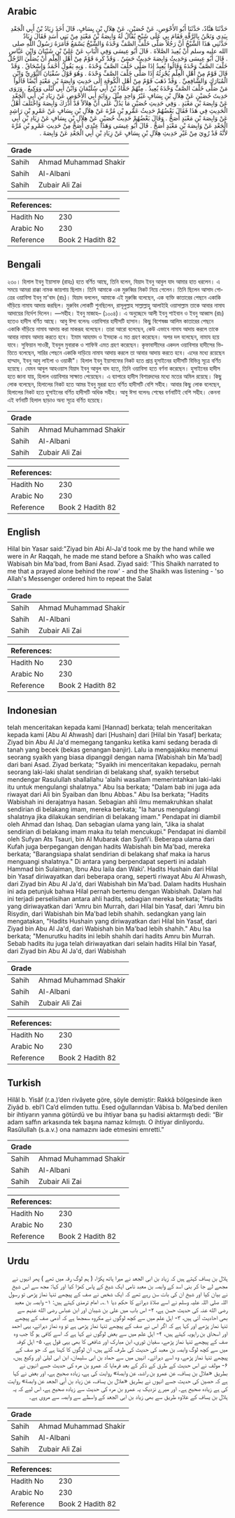 ## Arabic


<div dir="rtl" lang="ar" style={{fontSize:'larger',backgroundColor:'#f8f9fa',padding:20}}>
حَدَّثَنَا هَنَّادٌ، حَدَّثَنَا أَبُو الأَحْوَصِ، عَنْ حُصَيْنٍ، عَنْ هِلاَلِ بْنِ يِسَافٍ، قَالَ أَخَذَ زِيَادُ بْنُ أَبِي الْجَعْدِ بِيَدِي وَنَحْنُ بِالرَّقَّةِ فَقَامَ بِي عَلَى شَيْخٍ يُقَالُ لَهُ وَابِصَةُ بْنُ مَعْبَدٍ مِنْ بَنِي أَسَدٍ فَقَالَ زِيَادٌ حَدَّثَنِي هَذَا الشَّيْخُ أَنَّ رَجُلاً صَلَّى خَلْفَ الصَّفِّ وَحْدَهُ وَالشَّيْخُ يَسْمَعُ فَأَمَرَهُ رَسُولُ اللَّهِ صلى الله عليه وسلم أَنْ يُعِيدَ الصَّلاَةَ ‏.‏ قَالَ أَبُو عِيسَى وَفِي الْبَابِ عَنْ عَلِيِّ بْنِ شَيْبَانَ وَابْنِ عَبَّاسٍ ‏.‏ قَالَ أَبُو عِيسَى وَحَدِيثُ وَابِصَةَ حَدِيثٌ حَسَنٌ ‏.‏ وَقَدْ كَرِهَ قَوْمٌ مِنْ أَهْلِ الْعِلْمِ أَنْ يُصَلِّيَ الرَّجُلُ خَلْفَ الصَّفِّ وَحْدَهُ وَقَالُوا يُعِيدُ إِذَا صَلَّى خَلْفَ الصَّفِّ وَحْدَهُ ‏.‏ وَبِهِ يَقُولُ أَحْمَدُ وَإِسْحَاقُ ‏.‏ وَقَدْ قَالَ قَوْمٌ مِنْ أَهْلِ الْعِلْمِ يُجْزِئُهُ إِذَا صَلَّى خَلْفَ الصَّفِّ وَحْدَهُ ‏.‏ وَهُوَ قَوْلُ سُفْيَانَ الثَّوْرِيِّ وَابْنِ الْمُبَارَكِ وَالشَّافِعِيِّ ‏.‏ وَقَدْ ذَهَبَ قَوْمٌ مِنْ أَهْلِ الْكُوفَةِ إِلَى حَدِيثِ وَابِصَةَ بْنِ مَعْبَدٍ أَيْضًا قَالُوا مَنْ صَلَّى خَلْفَ الصَّفِّ وَحْدَهُ يُعِيدُ ‏.‏ مِنْهُمْ حَمَّادُ بْنُ أَبِي سُلَيْمَانَ وَابْنُ أَبِي لَيْلَى وَوَكِيعٌ ‏.‏ وَرَوَى حَدِيثَ حُصَيْنٍ عَنْ هِلاَلِ بْنِ يِسَافٍ غَيْرُ وَاحِدٍ مِثْلَ رِوَايَةِ أَبِي الأَحْوَصِ عَنْ زِيَادِ بْنِ أَبِي الْجَعْدِ عَنْ وَابِصَةَ بْنِ مَعْبَدٍ ‏.‏ وَفِي حَدِيثِ حُصَيْنٍ مَا يَدُلُّ عَلَى أَنَّ هِلاَلاً قَدْ أَدْرَكَ وَابِصَةَ وَاخْتَلَفَ أَهْلُ الْحَدِيثِ فِي هَذَا فَقَالَ بَعْضُهُمْ حَدِيثُ عَمْرِو بْنِ مُرَّةَ عَنْ هِلاَلِ بْنِ يِسَافٍ عَنْ عَمْرِو بْنِ رَاشِدٍ عَنْ وَابِصَةَ بْنِ مَعْبَدٍ أَصَحُّ ‏.‏ وَقَالَ بَعْضُهُمْ حَدِيثُ حُصَيْنٍ عَنْ هِلاَلِ بْنِ يِسَافٍ عَنْ زِيَادِ بْنِ أَبِي الْجَعْدِ عَنْ وَابِصَةَ بْنِ مَعْبَدٍ أَصَحُّ ‏.‏ قَالَ أَبُو عِيسَى وَهَذَا عِنْدِي أَصَحُّ مِنْ حَدِيثِ عَمْرِو بْنِ مُرَّةَ لأَنَّهُ قَدْ رُوِيَ مِنْ غَيْرِ حَدِيثِ هِلاَلِ بْنِ يِسَافٍ عَنْ زِيَادِ بْنِ أَبِي الْجَعْدِ عَنْ وَابِصَةَ ‏.‏
</div>
<div style={{backgroundColor:'#f8f9fa',padding:20, marginBottom: 10}}><table> <thead> <tr> <th>Grade</th> <th></th> </tr> </thead> <tbody> <tr><td>Sahih</td><td>Ahmad Muhammad Shakir</td></tr><tr><td>Sahih</td><td>Al-Albani</td></tr><tr><td>Sahih</td><td>Zubair Ali Zai</td></tr></tbody></table><table> <thead> <tr> <th>References:</th> <th></th> </tr> </thead> <tbody><tr><td>Hadith No</td><td>230</td></tr><tr><td>Arabic No</td><td>230</td></tr><tr><td>Reference</td><td>Book 2 Hadith 82</td></tr></tbody></table></div>

## Bengali


<div dir="ltr" lang="bn" style={{fontSize:'larger',backgroundColor:'#f8f9fa',padding:20}}>
২৩০। হিলাল ইবনু ইয়াসাফ (রাহঃ) হতে বর্ণিত আছে, তিনি বলেন, যিয়াদ ইবনু আবুল যাদ আমার হাত ধরলেন। এ সময়ে আমরা রাক্কা নামক জায়গায় ছিলাম। তিনি আমাকে এক মুরুব্বির নিকট নিয়ে গেলেন। তিনি ছিলেন আসাদ গোত্রের ওয়াবিসা ইবনু মা'বাদ (রাঃ)। যিয়াদ বললেন, আমাকে এই মুরুব্বি বলেছেন, এক ব্যক্তি কাতারের পেছনে একাকি দাঁড়িয়ে নামায আদায় করছিল। মুরুবিব লোকটি শুনছিলেন, রাসূলুল্লাহ সাল্লাল্লাহু আলাইহি ওয়াসাল্লাম তাকে আবার নামায আদায়ের নির্দেশ দিলেন। —সহীহ। ইবনু মাজাহ– (১০০৪)। এ অনুচ্ছেদে আলী ইবনু শাইবান ও ইবনু আব্বাস (রাঃ) হতেও হাদীস বর্ণিত আছে। আবু ঈসা বলেনঃ ওয়াবিসার হাদীসটি হাসান। কিছু বিশেষজ্ঞ আলিম কাতারের পেছনে একাকি দাঁড়িয়ে নামায আদায় করা মাকরূহ বলেছেন। তারা আরো বলেছেন, কেউ এভাবে নামায আদায় করলে তাকে আবার নামায আদায় করতে হবে। ইমাম আহমাদ ও ইসহাক এ মত গ্রহণ করেছেন। অপর দল বলেছেন, নামায হয়ে যাবে। সুফিয়ান সাওরী, ইবনুল মুবারাক ও শাফিঈ এমত গ্রহণ করেছেন। কৃফাবাসীদের একদল ওয়াবিসার হাদীসের ভিত্তিতে বলেছেন, সারির পেছনে একাকি দাড়িয়ে নামায আদায় করলে তা আবার আদায় করতে হবে। এদের মধ্যে রয়েছেন হাম্মাদ, ইবনু আবু লাইলা ও ওয়াকী"। হিলাল ইবনু ইয়াসাফের নিকট হতে প্রাপ্ত হুসাইনের হাদীসটি বিভিন্ন সূত্রে বর্ণিত হয়েছে। যেমন আবুল আহওয়াস যিয়াদ ইবনু আবুল যাদ হতে, তিনি ওয়াবিসা হতে বর্ণনা করেছেন। হুসাইনের হাদীস হতে জানা যায়, হিলাল ওয়াবিসার সাক্ষাত পেয়েছেন। এ ব্যাপারে হাদীস বিশারদদের মধ্যে মতের অমিল রয়েছে। কিছু লোক বলেছেন, হিলালের নিকট হতে আমর ইবনু মুররা হতে বর্ণিত হাদীসটি বেশি সহীহ। আবার কিছু লোক বলেছেন, হিলালের নিকট হতে হুসাইনের বর্ণিত হাদীসটি অধিক সহীহ। আবু ঈসা বলেনঃ শেষের বর্ণনাটিই বেশি সহীহ। কেননা এই বর্ণনাটি হিলাল ছাড়াও অন্য সূত্রে বর্ণিত হয়েছে।
</div>
<div style={{backgroundColor:'#f8f9fa',padding:20, marginBottom: 10}}><table> <thead> <tr> <th>Grade</th> <th></th> </tr> </thead> <tbody> <tr><td>Sahih</td><td>Ahmad Muhammad Shakir</td></tr><tr><td>Sahih</td><td>Al-Albani</td></tr><tr><td>Sahih</td><td>Zubair Ali Zai</td></tr></tbody></table><table> <thead> <tr> <th>References:</th> <th></th> </tr> </thead> <tbody><tr><td>Hadith No</td><td>230</td></tr><tr><td>Arabic No</td><td>230</td></tr><tr><td>Reference</td><td>Book 2 Hadith 82</td></tr></tbody></table></div>

## English


<div dir="ltr" lang="en" style={{fontSize:'larger',backgroundColor:'#f8f9fa',padding:20}}>
Hilal bin Yasar said:"Ziyad bin Abi Al-Ja'd took me by the hand while we were in Ar Raqqah, he made me stand before a Shaikh who was called Wabisah bin Ma'bad, from Bani Asad. Ziyad said: 'This Shaikh narrated to me that a prayed alone behind the row' - and the Shaikh was listening - 'so Allah's Messenger ordered him to repeat the Salat
</div>
<div style={{backgroundColor:'#f8f9fa',padding:20, marginBottom: 10}}><table> <thead> <tr> <th>Grade</th> <th></th> </tr> </thead> <tbody> <tr><td>Sahih</td><td>Ahmad Muhammad Shakir</td></tr><tr><td>Sahih</td><td>Al-Albani</td></tr><tr><td>Sahih</td><td>Zubair Ali Zai</td></tr></tbody></table><table> <thead> <tr> <th>References:</th> <th></th> </tr> </thead> <tbody><tr><td>Hadith No</td><td>230</td></tr><tr><td>Arabic No</td><td>230</td></tr><tr><td>Reference</td><td>Book 2 Hadith 82</td></tr></tbody></table></div>

## Indonesian


<div dir="ltr" lang="id" style={{fontSize:'larger',backgroundColor:'#f8f9fa',padding:20}}>
telah menceritakan kepada kami [Hannad] berkata; telah menceritakan kepada kami [Abu Al Ahwash] dari [Hushain] dari [Hilal bin Yasaf] berkata; Ziyad bin Abu Al Ja'd memegang tanganku ketika kami sedang berada di tanah yang becek (bekas genangan banjir). Lalu ia mengajakku menemui seorang syaikh yang biasa dipanggil dengan nama [Wabishah bin Ma'bad] dari bani Asad. Ziyad berkata; "Syaikh ini menceritakan kepadaku, pernah seorang laki-laki shalat sendirian di belakang shaf, syaikh tersebut mendengar Rasulullah shallallahu 'alaihi wasallam memerintahkan laki-laki itu untuk mengulangi shalatnya." Abu Isa berkata; "Dalam bab ini juga ada riwayat dari Ali bin Syaiban dan Ibnu Abbas." Abu Isa berkata; "Hadits Wabishah ini derajatnya hasan. Sebagian ahli ilmu memakruhkan shalat sendirian di belakang imam, mereka berkata; "Ia harus mengulangi shalatnya jika dilakukan sendirian di belakang imam." Pendapat ini diambil oleh Ahmad dan Ishaq. Dan sebagian ulama yang lain, "Jika ia shalat sendirian di belakang imam maka itu telah mencukupi." Pendapat ini diambil oleh Sufyan Ats Tsauri, bin Al Mubarak dan Syafi'i. Beberapa ulama dari Kufah juga berpegangan dengan hadits Wabishah bin Ma'bad, mereka berkata; "Barangsiapa shalat sendirian di belakang shaf maka ia harus menguangi shalatnya." Di antara yang berpendapat seperti ini adalah Hammad bin Sulaiman, Ibnu Abu laila dan Waki'. Hadits Hushain dari Hilal bin Yasaf diriwayatkan dari beberapa orang, seperti riwayat Abu Al Ahwash, dari Ziyad bin Abu Al Ja'd, dari Wabishah bin Ma'bad. Dalam hadits Hushain ini ada petunjuk bahwa Hilal pernah bertemu dengan Wabishah. Dalam hal ini terjadi perselisihan antara ahli hadits, sebagian mereka berkata; "Hadits yang diriwayatkan dari 'Amru bin Murrah, dari Hilal bin Yasaf, dari 'Amru bin Risydin, dari Wabishah bin Ma'bad lebih shahih. sedangkan yang lain mengatakan, "Hadits Hushain yang diriwayatkan dari Hilal bin Yasaf, dari Ziyad bin Abu Al Ja'd, dari Wabishah bin Ma'bad lebih shahih." Abu Isa berkata; "Menurutku hadits ini lebih shahih dari hadits Amru bin Murrah. Sebab hadits itu juga telah diriwayatkan dari selain hadits Hilal bin Yasaf, dari Ziyad bin Abu Al Ja'd, dari Wabishah
</div>
<div style={{backgroundColor:'#f8f9fa',padding:20, marginBottom: 10}}><table> <thead> <tr> <th>Grade</th> <th></th> </tr> </thead> <tbody> <tr><td>Sahih</td><td>Ahmad Muhammad Shakir</td></tr><tr><td>Sahih</td><td>Al-Albani</td></tr><tr><td>Sahih</td><td>Zubair Ali Zai</td></tr></tbody></table><table> <thead> <tr> <th>References:</th> <th></th> </tr> </thead> <tbody><tr><td>Hadith No</td><td>230</td></tr><tr><td>Arabic No</td><td>230</td></tr><tr><td>Reference</td><td>Book 2 Hadith 82</td></tr></tbody></table></div>

## Turkish


<div dir="ltr" lang="tr" style={{fontSize:'larger',backgroundColor:'#f8f9fa',padding:20}}>
Hilâl b. Yisâf (r.a.)’den rivâyete göre, şöyle demiştir: Rakkâ bölgesinde iken Ziyâd b. ebî’l Ca’d elimden tuttu. Esed oğullarından Vâbisa b. Ma’bed denilen bir ihtiyarın yanına götürdü ve bu ihtiyar bana şu hadisi aktarmıştı dedi: “Bir adam saffın arkasında tek başına namaz kılmıştı. O ihtiyar dinliyordu. Rasûlullah (s.a.v.) ona namazını iade etmesini emretti.”
</div>
<div style={{backgroundColor:'#f8f9fa',padding:20, marginBottom: 10}}><table> <thead> <tr> <th>Grade</th> <th></th> </tr> </thead> <tbody> <tr><td>Sahih</td><td>Ahmad Muhammad Shakir</td></tr><tr><td>Sahih</td><td>Al-Albani</td></tr><tr><td>Sahih</td><td>Zubair Ali Zai</td></tr></tbody></table><table> <thead> <tr> <th>References:</th> <th></th> </tr> </thead> <tbody><tr><td>Hadith No</td><td>230</td></tr><tr><td>Arabic No</td><td>230</td></tr><tr><td>Reference</td><td>Book 2 Hadith 82</td></tr></tbody></table></div>

## Urdu


<div dir="rtl" lang="ur" style={{fontSize:'larger',backgroundColor:'#f8f9fa',padding:20}}>
ہلال بن یساف کہتے ہیں کہ زیاد بن ابی الجعد نے میرا ہاتھ پکڑا، ( ہم لوگ رقہ میں تھے ) پھر انہوں نے مجھے لے جا کر بنی اسد کے وابصہ بن معبد نامی ایک شیخ کے پاس کھڑا کیا اور کہا: مجھ سے اس شیخ نے بیان کیا اور شیخ ان کی بات سن رہے تھے کہ ایک شخص نے صف کے پیچھے تنہا نماز پڑھی تو رسول اللہ صلی اللہ علیہ وسلم نے اسے صلاۃ دہرانے کا حکم دیا ۱؎۔ امام ترمذی کہتے ہیں: ۱- وابصہ بن معبد رضی الله عنہ کی حدیث حسن ہے، ۲- اس باب میں علی بن شیبان اور ابن عباس رضی الله عنہم سے بھی احادیث آئی ہیں، ۳- اہل علم میں سے کچھ لوگوں نے مکروہ سمجھا ہے کہ آدمی صف کے پیچھے تنہا نماز پڑھے اور کہا ہے کہ اگر اس نے صف کے پیچھے تنہا نماز پڑھی ہے تو وہ نماز دہرائے، یہی احمد اور اسحاق بن راہویہ کہتے ہیں، ۴- اہل علم میں سے بعض لوگوں نے کہا ہے کہ اسے کافی ہو گا جب وہ صف کے پیچھے تنہا نماز پڑھے، سفیان ثوری، ابن مبارک اور شافعی کا بھی یہی قول ہے، ۵- اہل کوفہ میں سے کچھ لوگ وابصہ بن معبد کی حدیث کی طرف گئے ہیں، ان لوگوں کا کہنا ہے کہ جو صف کے پیچھے تنہا نماز پڑھے، وہ اسے دہرائے۔ انہیں میں سے حماد بن ابی سلیمان، ابن ابی لیلیٰ اور وکیع ہیں، ۶- مولف نے اس حدیث کے طرق کے ذکر کے بعد فرمایا کہ عمرو بن مرہ کی حدیث جسے انہوں نے بطریق «هلال بن يساف، عن عمرو بن راشد، عن وابصة» روایت کی ہے، زیادہ صحیح ہے، اور بعض نے کہا ہے کہ حصین کی حدیث جسے انہوں نے بطریق «هلال بن يساف، عن زياد بن أبي الجعد عن وابصة» روایت کی ہے زیادہ صحیح ہے۔ اور میرے نزدیک یہ عمرو بن مرہ کی حدیث سے زیادہ صحیح ہے، اس لیے کہ یہ ہلال بن یساف کے علاوہ طریق سے بھی زیاد بن ابی الجعد کے واسطے سے وابصہ سے مروی ہے۔
</div>
<div style={{backgroundColor:'#f8f9fa',padding:20, marginBottom: 10}}><table> <thead> <tr> <th>Grade</th> <th></th> </tr> </thead> <tbody> <tr><td>Sahih</td><td>Ahmad Muhammad Shakir</td></tr><tr><td>Sahih</td><td>Al-Albani</td></tr><tr><td>Sahih</td><td>Zubair Ali Zai</td></tr></tbody></table><table> <thead> <tr> <th>References:</th> <th></th> </tr> </thead> <tbody><tr><td>Hadith No</td><td>230</td></tr><tr><td>Arabic No</td><td>230</td></tr><tr><td>Reference</td><td>Book 2 Hadith 82</td></tr></tbody></table></div>